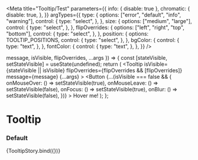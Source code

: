 
<Meta
  title="Tooltip/Test"
  parameters={{
    info: { disable: true },
    chromatic: {
      disable: true,
    },
  }}
  argTypes={{
    type: {
      options: ["error", "default", "info", "warning"],
      control: {
        type: "select",
      },
    },
    size: {
      options: ["medium", "large"],
      control: {
        type: "select",
      },
    },
    flipOverrides: {
      options: ["left", "right", "top", "bottom"],
      control: {
        type: "select",
      },
    },
    position: {
      options: TOOLTIP_POSITIONS,
      control: {
        type: "select",
      },
    },
    bgColor: {
      control: {
        type: "text",
      },
    },
    fontColor: {
      control: {
        type: "text",
      },
    },
  }}
/>

  message,
  isVisible,
  flipOverrides,
  ...args
}) => {
  const [stateVisible, setStateVisible] = useState(undefined);
  return (
    <Tooltip
      isVisible={stateVisible || isVisible}
      flipOverrides={flipOverrides && [flipOverrides]}
      message={message}
      {...args}
    >
      <Button
        {...(isVisible === false && {
          onMouseOver: () => setStateVisible(true),
          onMouseLeave: () => setStateVisible(false),
          onFocus: () => setStateVisible(true),
          onBlur: () => setStateVisible(false),
        })}
      >
        Hover me!
      </Button>
    </Tooltip>
  );
};

# Tooltip

### Default

<Canvas>
  <Story
    name="default"
    args={{
      position: "top",
      isVisible: true,
      message:
        "I'm a helpful tooltip that can display additional information to a user.",
      type: "default",
      size: "medium",
      bgColor: undefined,
      fontColor: undefined,
    }}
  >
    {TooltipStory.bind({})}
  </Story>
</Canvas>
